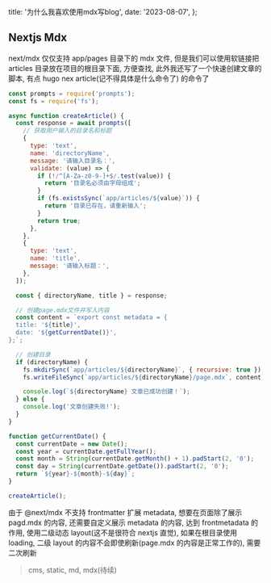   title: '为什么我喜欢使用mdx写blog',
  date: '2023-08-07',
};

## Nextjs Mdx

next/mdx 仅仅支持 app/pages 目录下的 mdx 文件, 但是我们可以使用软链接把 articles 目录放在项目的根目录下面, 方便查找, 此外我还写了一个快速创建文章的脚本, 有点 hugo nex article(记不得具体是什么命令了) 的命令了

```js
const prompts = require('prompts');
const fs = require('fs');

async function createArticle() {
  const response = await prompts([
    // 获取用户输入的目录名和标题
    {
      type: 'text',
      name: 'directoryName',
      message: '请输入目录名：',
      validate: (value) => {
        if (!/^[A-Za-z0-9-]+$/.test(value)) {
          return '目录名必须由字母组成';
        }
        if (fs.existsSync(`app/articles/${value}`)) {
          return '目录已存在，请重新输入';
        }
        return true;
      },
    },
    {
      type: 'text',
      name: 'title',
      message: '请输入标题：',
    },
  ]);

  const { directoryName, title } = response;

  // 创建page.mdx文件并写入内容
  const content = `export const metadata = {
  title: '${title}',
  date: '${getCurrentDate()}',
};`;

  // 创建目录
  if (directoryName) {
    fs.mkdirSync(`app/articles/${directoryName}`, { recursive: true });
    fs.writeFileSync(`app/articles/${directoryName}/page.mdx`, content);

    console.log(`${directoryName} 文章已成功创建！`);
  } else {
    console.log('文章创建失败!');
  }
}

function getCurrentDate() {
  const currentDate = new Date();
  const year = currentDate.getFullYear();
  const month = String(currentDate.getMonth() + 1).padStart(2, '0');
  const day = String(currentDate.getDate()).padStart(2, '0');
  return `${year}-${month}-${day}`;
}

createArticle();
```

由于 @next/mdx 不支持 frontmatter 扩展 metadata, 想要在页面除了展示 pagd.mdx 的内容, 还需要自定义展示 metadata 的内容, 达到 frontmetadata 的作用, 使用二级动态 layout(这不是很符合 nextjs 直觉), 如果在根目录使用 loading, 二级 layout 的内容不会即使刷新(page.mdx 的内容是正常工作的), 需要二次刷新

> cms, static, md, mdx(待续)
